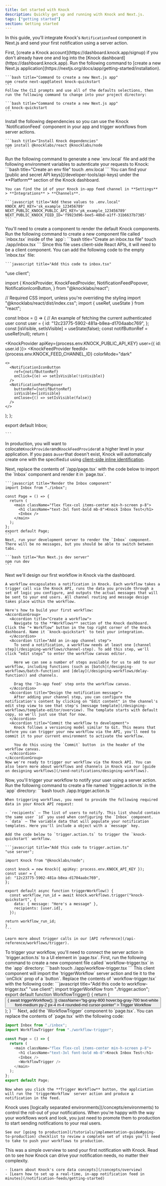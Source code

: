 ```yaml
---
title: Get started with Knock
description: Quickly get up and running with Knock and Next.js.
tags: ["getting started"]
section: Getting started
---
```


In this guide, you'll integrate Knock's `NotificationFeed` component in Next.js and send your first notification using a server action.

<Steps titleSize="h2">
  <Step title="Create a Knock account">
    First, [create a Knock account](https://dashboard.knock.app/signup) if you don't already have one and log into the [Knock dashboard](https://dashboard.knock.app).
  </Step>
  <Step title="Create a new Next.js application">
    Run the following command to [create a new Next.js application](https://nextjs.org/docs/app/getting-started/installation).

    ```bash title="Command to create a new Next.js app"
    npm create next-app@latest knock-quickstart
    ```
    Follow the CLI prompts and use all of the defaults selections, then run the following command to change into your project directory:

    ```bash title="Command to create a new Next.js app"
    cd knock-quickstart
    ```

  </Step>
  <Step title="Install Knock dependencies">
    Install the following dependencies so you can use the Knock `NotificationFeed` component in your app and trigger workflows from server actions.

    ```bash title="Install Knock dependencies"
    npm install @knocklabs/react @knocklabs/node
    ```

  </Step>
    <Step title="Set your environment variables">
    Run the following command to generate a new `env.local` file and add the following environment variables to autenticate your requests to Knock:
    ```bash title="Create an env file"
    touch .env.local
    ```
    You can find your [public and secret API keys](/developer-tools/api-keys) under the **Platform** section of the Knock dashboard.

    You can find the id of your Knock in-app feed channel in **Settings** > **Integrations** > **Channels**.

    ```javascript title="Add these values to .env.local"
    KNOCK_API_KEY='sk_example_123456789'
    NEXT_PUBLIC_KNOCK_PUBLIC_API_KEY='pk_example_123456789'
    NEXT_PUBLIC_KNOCK_FEED_ID='f9923d96-bee5-48bd-a1ff-31b6637b7385'
    ```

  </Step>
  <Step title="Add Knock components to your app">
    You'll need to create a component to render the default Knock components. Run the following command to create a new component file called `inbox.tsx` inside of the `app`:
    ```bash title="Create an inbox.tsx file"
    touch ./app/inbox.tsx
    ```
    Since this file uses client-side React APIs, it will need to be a client component. You can add the following code to the empty `inbox.tsx` file:

    ```javascript title="Add this code to inbox.tsx"

"use client";

import {
  KnockProvider,
  KnockFeedProvider,
  NotificationFeedPopover,
  NotificationIconButton,
} from "@knocklabs/react";

// Required CSS import, unless you're overriding the styling
import "@knocklabs/react/dist/index.css";
import { useRef, useState } from "react";

const Inbox = () => {
// An example of fetching the current authenticated user
const user = {
id: "12c23775-5902-481a-b8ea-d1704aabc769",
};
const [isVisible, setIsVisible] = useState(false);
const notifButtonRef = useRef(null);
return (

<KnockProvider apiKey={process.env.KNOCK_PUBLIC_API_KEY} user={{ id: user.id }}>
  <KnockFeedProvider
    feedId={process.env.KNOCK_FEED_CHANNEL_ID}
    colorMode="dark"
  >
    <>
      <NotificationIconButton
        ref={notifButtonRef}
        onClick={(e) => setIsVisible(!isVisible)}
      />
      <NotificationFeedPopover
        buttonRef={notifButtonRef}
        isVisible={isVisible}
        onClose={() => setIsVisible(false)}
      />
    </>
  </KnockFeedProvider>
</KnockProvider>
); };

export default Inbox;

    ```

In production, you will want to colocate`KnockProvider`and`KnockFeedProvider`at a higher level in your application.
If you pass a`user`that doesn't exist, Knock will automatically create one with the specified`id` using [client-side inline identification](/managing-recipients/identifying-recipients#inline-identification).

  </Step>
  <Step title="Render the `Inbox` component">
    Next, replace the contents of `/app/page.tsx` with the code below to import the `Inbox` component and render it in `page.tsx`.

    ```javascript title="Render the Inbox component"
    import Inbox from "./inbox";

    const Page = () => {
      return (
        <main className="flex flex-col items-center min-h-screen p-8">
          <h1 className="text-3xl font-bold mb-8">Knock Inbox Test</h1>
          <Inbox />
        </main>
      );
    };
    export default Page;
    ```
    Next, run your development server to render the `Inbox` component. There will be no messages, but you should be able to switch between tabs.

    ```bash title="Run Next.js dev server"
    npm run dev
    ```

  </Step>
  <Step title="Create a workflow in Knock">
    Next we'll design our first workflow in Knock via the dashboard.

    A workflow encapsulates a notification in Knock. Each workflow takes a trigger call via the Knock API, runs the data you provide through a set of logic you configure, and outputs the actual messages that will be sent to your end users. All channel routing and message design takes place within the workflow.

    Here's how to build your first workflow:
    <AccordionGroup>
      <Accordion title="Create a workflow">
        Navigate to the **Workflows** section of the Knock dashboard. Click the "+ Workflow" button in the top right corner of the Knock dashboard. Name it `knock-quickstart` to test your integration.
      </Accordion>
      <Accordion title="Add an in-app channel step">
        To send a notification, a workflow needs at least one [channel step](/designing-workflows/channel-step). To add this step, we'll click “edit steps” to enter the workflow canvas editor.

        Here we can see a number of steps available for us to add to our workflow, including functions (such as [batch](/designing-workflows/batch-function) and [delay](/designing-workflows/delay-function)) and channels.

        Drag the 'In-app feed' step onto the workflow canvas.
      </Accordion>
      <Accordion title="Design the notification message">
        After adding your channel step, you can configure the notification's content by clicking on "Edit content" in the channel's edit step view to see that step's [message template](/designing-workflows/template-editor/overview). The template starts with default copy, so we'll just use that for now.
      </Accordion>
      <Accordion title="Commit the workflow to development">
        Knock follows a versioning model similar to Git. This means that before you can trigger your new workflow via the API, you'll need to commit it to your current environment to activate the workflow.

        You do this using the `Commit` button  in the header of the workflow canvas.
      </Accordion>
    </AccordionGroup>
    Now we're ready to trigger our workflow via the Knock API. You can also learn more about workflows and channels in Knock via our [guide on designing workflows](/send-notifications/designing-workflows).

  </Step>
  <Step title="Create a server action">
    Now, you'll trigger your workflow to notify your user using a server action. Run the following command to create a file named `trigger.action.ts` in the `app` directory:
    ```bash 
    touch ./app.trigger.action.ts
    ``` 
    
    When triggering workflows, you need to provide the following required data in your Knock API request:

    - `recipients` – The list of users to notify. This list should contain the same user `id` you used when configuring the `Inbox` component.
    - `data` – The variable data that will populate your notification templates. Here you'll include a object with a `message` key.

    Add the code below to `trigger.action.ts` to trigger the `knock-quickstart` workflow.

    ```javascript title="Add this code to trigger.action.ts"
    "use server";

    import Knock from "@knocklabs/node";

    const knock = new Knock({ apiKey: process.env.KNOCK_API_KEY });
    const user = {
    id: "12c23775-5902-481a-b8ea-d1704aabc769",
    };

    export default async function triggerWorkflow() {
      const workflow_run_id = await knock.workflows.trigger("knock-quickstart", {
        data: { message: "Here's a message" },
        recipients: [user.id],
      });

    return workflow_run_id;
    }
    ```

    Learn more about trigger calls in our [API reference](/api-reference/workflows/trigger).

  </Step>
  <Step title="Trigger your workflow">
    To trigger your workflow, you'll need to connect the server action in `trigger.action.ts` to a UI element in `page.tsx`. First, run the following command to create a new component file called `workflow-trigger.tsx` in the `app` directory:
    ```bash
    touch ./app/workflow-trigger.tsx
    ```
    This client component will import the `triggerWorkflow` server action and tie it to the `onClick` prop of a `button`. Replace the contents of `workflow-trigger.tsx` with the following code: 
    ```javascript title="Add this code to workflow-trigger.tsx"
    "use client";
import triggerWorkflow from "./trigger.action";
export default function WorkflowTrigger() {
  return (
    <button
      onClick={async () => {
        await triggerWorkflow();
      }}
      className="bg-gray-800 hover:bg-gray-700 text-white font-medium py-2 px-4 m-4 rounded-md cursor-pointer"
    >
      Trigger Workflow
    </button>
  );
}
    ```
    Next, add the `WorkflowTrigger` component to `page.tsx`. You can
    replace the contents of `page.tsx` with the following code:

```javascript title="Completed page.tsx"
import Inbox from "./inbox";
import WorkflowTrigger from "./workflow-trigger";

const Page = () => {
  return (
    <main className="flex flex-col items-center min-h-screen p-8">
      <h1 className="text-3xl font-bold mb-8">Knock Inbox Test</h1>
      <Inbox />
      <WorkflowTrigger />
    </main>
  );
};
export default Page;
```

    Now when you click the **Trigger Workflow** button, the applciation will run the `triggerWorkflow` server action and produce a notification in the feed.

  </Step>
  <Step title="Publish to production">
    Knock uses [logically separated environments](/concepts/environments) to control the roll-out of your notifications. When you're happy with the way your workflows work and look, you just need to promote them to production to start sending notifications to your real users.

    See our [going to production](/tutorials/implementation-guide#going-to-production) checklist to review a complete set of steps you'll need to take to push your workflows to production.

  </Step>
  <Step title="Go deeper">
    This was a simple overview to send your first notification with Knock. Read on to see how Knock can drive your notification needs, no matter their complexity.

    - [Learn about Knock's core data concepts](/concepts/overview)
    - [Learn how to set up a real-time, in-app notification feed in minutes](/notification-feeds/getting-started)

  </Step>
</Steps>
